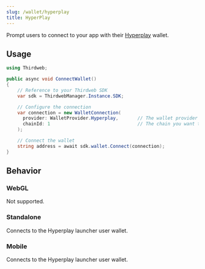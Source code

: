 ```yaml
---
slug: /wallet/hyperplay
title: HyperPlay
---
```


Prompt users to connect to your app with their [Hyperplay](https://www.hyperplay.xyz/) wallet.

## Usage

```csharp
using Thirdweb;

public async void ConnectWallet()
{
    // Reference to your Thirdweb SDK
    var sdk = ThirdwebManager.Instance.SDK;

    // Configure the connection
    var connection = new WalletConnection(
      provider: WalletProvider.Hyperplay,       // The wallet provider you want to connect to (Required)
      chainId: 1                                // The chain you want to connect to (Required)
    );

    // Connect the wallet
    string address = await sdk.wallet.Connect(connection);
}
```

## Behavior

### WebGL

Not supported.

### Standalone

Connects to the Hyperplay launcher user wallet.

### Mobile

Connects to the Hyperplay launcher user wallet.
